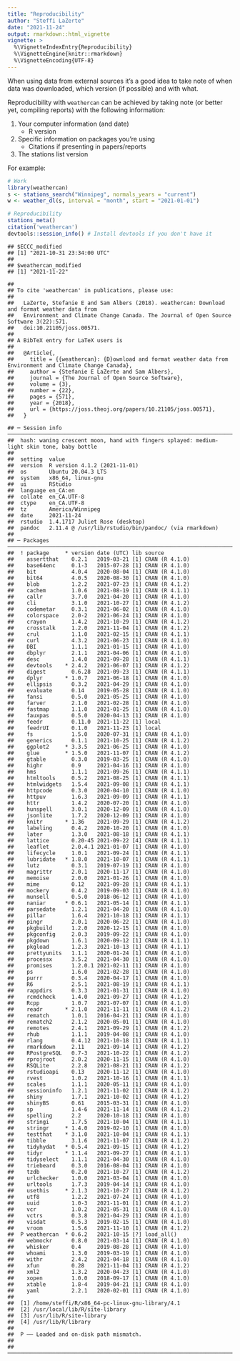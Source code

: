 ```yaml
---
title: "Reproducibility"
author: "Steffi LaZerte"
date: "2021-11-24"
output: rmarkdown::html_vignette
vignette: >
  %\VignetteIndexEntry{Reproducibility}
  %\VignetteEngine{knitr::rmarkdown}
  %\VignetteEncoding{UTF-8}
---
```




When using data from external sources it's a good idea to take note of when data
was downloaded, which version (if possible) and with what. 

Reproducibility with `weathercan` can be achieved by taking note (or better yet, 
compiling reports) with the following information:

1. Your computer information (and date)
    - R version
2. Specific information on packages you're using
    - Citations if presenting in papers/reports
3. The stations list version

For example:


```r
# Work
library(weathercan)
s <- stations_search("Winnipeg", normals_years = "current")
w <- weather_dl(s, interval = "month", start = "2021-01-01")

# Reproducibility
stations_meta()
citation('weathercan')
devtools::session_info() # Install devtools if you don't have it
```



```
## $ECCC_modified
## [1] "2021-10-31 23:34:00 UTC"
## 
## $weathercan_modified
## [1] "2021-11-22"
```

```
## 
## To cite 'weathercan' in publications, please use:
## 
##   LaZerte, Stefanie E and Sam Albers (2018). weathercan: Download and format weather data from
##   Environment and Climate Change Canada. The Journal of Open Source Software 3(22):571.
##   doi:10.21105/joss.00571.
## 
## A BibTeX entry for LaTeX users is
## 
##   @Article{,
##     title = {{weathercan}: {D}ownload and format weather data from Environment and Climate Change Canada},
##     author = {Stefanie E LaZerte and Sam Albers},
##     journal = {The Journal of Open Source Software},
##     volume = {3},
##     number = {22},
##     pages = {571},
##     year = {2018},
##     url = {https://joss.theoj.org/papers/10.21105/joss.00571},
##   }
```

```
## ─ Session info  ───────────────────────────────────────────────────────────────────────────────────────────────
##  hash: waning crescent moon, hand with fingers splayed: medium-light skin tone, baby bottle
## 
##  setting  value
##  version  R version 4.1.2 (2021-11-01)
##  os       Ubuntu 20.04.3 LTS
##  system   x86_64, linux-gnu
##  ui       RStudio
##  language en_CA:en
##  collate  en_CA.UTF-8
##  ctype    en_CA.UTF-8
##  tz       America/Winnipeg
##  date     2021-11-24
##  rstudio  1.4.1717 Juliet Rose (desktop)
##  pandoc   2.11.4 @ /usr/lib/rstudio/bin/pandoc/ (via rmarkdown)
## 
## ─ Packages ────────────────────────────────────────────────────────────────────────────────────────────────────
##  ! package     * version date (UTC) lib source
##    assertthat    0.2.1   2019-03-21 [1] CRAN (R 4.1.0)
##    base64enc     0.1-3   2015-07-28 [1] CRAN (R 4.1.0)
##    bit           4.0.4   2020-08-04 [1] CRAN (R 4.1.0)
##    bit64         4.0.5   2020-08-30 [1] CRAN (R 4.1.0)
##    blob          1.2.2   2021-07-23 [1] CRAN (R 4.1.2)
##    cachem        1.0.6   2021-08-19 [1] CRAN (R 4.1.1)
##    callr         3.7.0   2021-04-20 [1] CRAN (R 4.1.0)
##    cli           3.1.0   2021-10-27 [1] CRAN (R 4.1.2)
##    codemetar     0.3.1   2021-06-02 [1] CRAN (R 4.1.0)
##    colorspace    2.0-2   2021-06-24 [1] CRAN (R 4.1.0)
##    crayon        1.4.2   2021-10-29 [1] CRAN (R 4.1.2)
##    crosstalk     1.2.0   2021-11-04 [1] CRAN (R 4.1.2)
##    crul          1.1.0   2021-02-15 [1] CRAN (R 4.1.1)
##    curl          4.3.2   2021-06-23 [1] CRAN (R 4.1.0)
##    DBI           1.1.1   2021-01-15 [1] CRAN (R 4.1.0)
##    dbplyr        2.1.1   2021-04-06 [1] CRAN (R 4.1.0)
##    desc          1.4.0   2021-09-28 [1] CRAN (R 4.1.1)
##    devtools    * 2.4.2   2021-06-07 [1] CRAN (R 4.1.2)
##    digest        0.6.28  2021-09-23 [1] CRAN (R 4.1.1)
##    dplyr       * 1.0.7   2021-06-18 [1] CRAN (R 4.1.0)
##    ellipsis      0.3.2   2021-04-29 [1] CRAN (R 4.1.0)
##    evaluate      0.14    2019-05-28 [1] CRAN (R 4.1.0)
##    fansi         0.5.0   2021-05-25 [1] CRAN (R 4.1.0)
##    farver        2.1.0   2021-02-28 [1] CRAN (R 4.1.0)
##    fastmap       1.1.0   2021-01-25 [1] CRAN (R 4.1.0)
##    fauxpas       0.5.0   2020-04-13 [1] CRAN (R 4.1.0)
##    feedr         0.11.0  2021-11-22 [1] local
##    feedrUI       0.1.0   2021-11-23 [1] local
##    fs            1.5.0   2020-07-31 [1] CRAN (R 4.1.0)
##    generics      0.1.1   2021-10-25 [1] CRAN (R 4.1.2)
##    ggplot2     * 3.3.5   2021-06-25 [1] CRAN (R 4.1.0)
##    glue        * 1.5.0   2021-11-07 [1] CRAN (R 4.1.2)
##    gtable        0.3.0   2019-03-25 [1] CRAN (R 4.1.0)
##    highr         0.9     2021-04-16 [1] CRAN (R 4.1.0)
##    hms           1.1.1   2021-09-26 [1] CRAN (R 4.1.1)
##    htmltools     0.5.2   2021-08-25 [1] CRAN (R 4.1.1)
##    htmlwidgets   1.5.4   2021-09-08 [1] CRAN (R 4.1.1)
##    httpcode      0.3.0   2020-04-10 [1] CRAN (R 4.1.0)
##    httpuv        1.6.3   2021-09-09 [1] CRAN (R 4.1.1)
##    httr          1.4.2   2020-07-20 [1] CRAN (R 4.1.0)
##    hunspell      3.0.1   2020-12-09 [1] CRAN (R 4.1.0)
##    jsonlite      1.7.2   2020-12-09 [1] CRAN (R 4.1.0)
##    knitr       * 1.36    2021-09-29 [1] CRAN (R 4.1.2)
##    labeling      0.4.2   2020-10-20 [1] CRAN (R 4.1.0)
##    later         1.3.0   2021-08-18 [1] CRAN (R 4.1.1)
##    lattice       0.20-45 2021-09-22 [4] CRAN (R 4.1.1)
##    leaflet       2.0.4.1 2021-01-07 [1] CRAN (R 4.1.0)
##    lifecycle     1.0.1   2021-09-24 [1] CRAN (R 4.1.1)
##    lubridate   * 1.8.0   2021-10-07 [1] CRAN (R 4.1.1)
##    lutz          0.3.1   2019-07-19 [1] CRAN (R 4.1.0)
##    magrittr      2.0.1   2020-11-17 [1] CRAN (R 4.1.0)
##    memoise       2.0.0   2021-01-26 [1] CRAN (R 4.1.0)
##    mime          0.12    2021-09-28 [1] CRAN (R 4.1.1)
##    mockery       0.4.2   2019-09-03 [1] CRAN (R 4.1.0)
##    munsell       0.5.0   2018-06-12 [1] CRAN (R 4.1.0)
##    naniar      * 0.6.1   2021-05-14 [1] CRAN (R 4.1.1)
##    parsedate     1.2.1   2021-04-20 [1] CRAN (R 4.1.0)
##    pillar        1.6.4   2021-10-18 [1] CRAN (R 4.1.1)
##    pingr         2.0.1   2020-06-22 [1] CRAN (R 4.1.0)
##    pkgbuild      1.2.0   2020-12-15 [1] CRAN (R 4.1.0)
##    pkgconfig     2.0.3   2019-09-22 [1] CRAN (R 4.1.0)
##    pkgdown       1.6.1   2020-09-12 [1] CRAN (R 4.1.1)
##    pkgload       1.2.3   2021-10-13 [1] CRAN (R 4.1.1)
##    prettyunits   1.1.1   2020-01-24 [1] CRAN (R 4.1.0)
##    processx      3.5.2   2021-04-30 [1] CRAN (R 4.1.0)
##    promises      1.2.0.1 2021-02-11 [1] CRAN (R 4.1.0)
##    ps            1.6.0   2021-02-28 [1] CRAN (R 4.1.0)
##    purrr         0.3.4   2020-04-17 [1] CRAN (R 4.1.0)
##    R6            2.5.1   2021-08-19 [1] CRAN (R 4.1.1)
##    rappdirs      0.3.3   2021-01-31 [1] CRAN (R 4.1.0)
##    rcmdcheck     1.4.0   2021-09-27 [1] CRAN (R 4.1.2)
##    Rcpp          1.0.7   2021-07-07 [1] CRAN (R 4.1.0)
##    readr       * 2.1.0   2021-11-11 [1] CRAN (R 4.1.2)
##    rematch       1.0.1   2016-04-21 [1] CRAN (R 4.1.0)
##    rematch2      2.1.2   2020-05-01 [1] CRAN (R 4.1.0)
##    remotes       2.4.1   2021-09-29 [1] CRAN (R 4.1.2)
##    rhub          1.1.1   2019-04-08 [1] CRAN (R 4.1.0)
##    rlang         0.4.12  2021-10-18 [1] CRAN (R 4.1.1)
##    rmarkdown     2.11    2021-09-14 [1] CRAN (R 4.1.2)
##    RPostgreSQL   0.7-3   2021-10-22 [1] CRAN (R 4.1.2)
##    rprojroot     2.0.2   2020-11-15 [1] CRAN (R 4.1.0)
##    RSQLite       2.2.8   2021-08-21 [1] CRAN (R 4.1.2)
##    rstudioapi    0.13    2020-11-12 [1] CRAN (R 4.1.0)
##    rvest         1.0.2   2021-10-16 [1] CRAN (R 4.1.1)
##    scales        1.1.1   2020-05-11 [1] CRAN (R 4.1.0)
##    sessioninfo   1.2.1   2021-11-02 [1] CRAN (R 4.1.2)
##    shiny         1.7.1   2021-10-02 [1] CRAN (R 4.1.2)
##    shinyBS       0.61    2015-03-31 [1] CRAN (R 4.1.0)
##    sp            1.4-6   2021-11-14 [1] CRAN (R 4.1.2)
##    spelling      2.2     2020-10-18 [1] CRAN (R 4.1.0)
##    stringi       1.7.5   2021-10-04 [1] CRAN (R 4.1.1)
##    stringr     * 1.4.0   2019-02-10 [1] CRAN (R 4.1.0)
##    testthat    * 3.1.0   2021-10-04 [1] CRAN (R 4.1.1)
##    tibble        3.1.6   2021-11-07 [1] CRAN (R 4.1.2)
##    tidyhydat   * 0.5.4   2021-09-15 [1] CRAN (R 4.1.2)
##    tidyr       * 1.1.4   2021-09-27 [1] CRAN (R 4.1.1)
##    tidyselect    1.1.1   2021-04-30 [1] CRAN (R 4.1.0)
##    triebeard     0.3.0   2016-08-04 [1] CRAN (R 4.1.0)
##    tzdb          0.2.0   2021-10-27 [1] CRAN (R 4.1.2)
##    urlchecker    1.0.0   2021-03-04 [1] CRAN (R 4.1.0)
##    urltools      1.7.3   2019-04-14 [1] CRAN (R 4.1.0)
##    usethis     * 2.1.3   2021-10-27 [1] CRAN (R 4.1.2)
##    utf8          1.2.2   2021-07-24 [1] CRAN (R 4.1.0)
##    uuid          1.0-3   2021-11-01 [1] CRAN (R 4.1.2)
##    vcr           1.0.2   2021-05-31 [1] CRAN (R 4.1.0)
##    vctrs         0.3.8   2021-04-29 [1] CRAN (R 4.1.0)
##    visdat        0.5.3   2019-02-15 [1] CRAN (R 4.1.0)
##    vroom         1.5.6   2021-11-10 [1] CRAN (R 4.1.2)
##  P weathercan  * 0.6.2   2021-10-15 [?] load_all()
##    webmockr      0.8.0   2021-03-14 [1] CRAN (R 4.1.0)
##    whisker       0.4     2019-08-28 [1] CRAN (R 4.1.0)
##    whoami        1.3.0   2019-03-19 [1] CRAN (R 4.1.0)
##    withr         2.4.2   2021-04-18 [1] CRAN (R 4.1.0)
##    xfun          0.28    2021-11-04 [1] CRAN (R 4.1.2)
##    xml2          1.3.2   2020-04-23 [1] CRAN (R 4.1.0)
##    xopen         1.0.0   2018-09-17 [1] CRAN (R 4.1.0)
##    xtable        1.8-4   2019-04-21 [1] CRAN (R 4.1.0)
##    yaml          2.2.1   2020-02-01 [1] CRAN (R 4.1.0)
## 
##  [1] /home/steffi/R/x86_64-pc-linux-gnu-library/4.1
##  [2] /usr/local/lib/R/site-library
##  [3] /usr/lib/R/site-library
##  [4] /usr/lib/R/library
## 
##  P ── Loaded and on-disk path mismatch.
## 
## ───────────────────────────────────────────────────────────────────────────────────────────────────────────────
```
